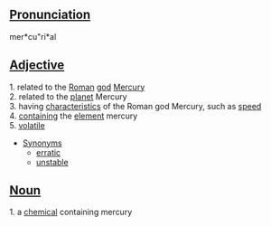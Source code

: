 ==[[Pronunciation]]==
mer*cu"ri*al

==[[Adjective]]==
1. related to the [[Roman]] [[god]] [[Mercury]] <br>
2. related to the [[planet]] Mercury <br>
3. having [[characteristic]]s of the Roman god Mercury, such as [[speed]] <br>
4. [[contain]]ing the [[element]] mercury <br>
5. [[volatile]]
* [[Synonym]]s
** [[erratic]]
** [[unstable]]

==[[Noun]]==
1. a [[chemical]] containing mercury